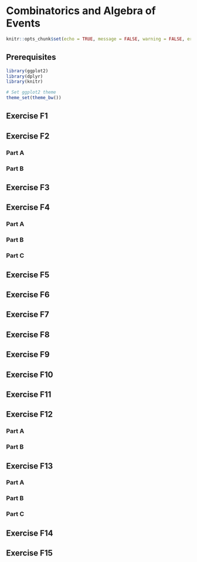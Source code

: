 # Combinatorics and Algebra of Events

```r
knitr::opts_chunk$set(echo = TRUE, message = FALSE, warning = FALSE, error = FALSE)
```

## Prerequisites {-}

```r
library(ggplot2)
library(dplyr)
library(knitr)

# Set ggplot2 theme
theme_set(theme_bw())
```

## Exercise F1

## Exercise F2

### Part A

### Part B

## Exercise F3

## Exercise F4

### Part A

### Part B

### Part C

## Exercise F5

## Exercise F6

## Exercise F7

## Exercise F8

## Exercise F9

## Exercise F10

## Exercise F11

## Exercise F12

### Part A

### Part B

## Exercise F13

### Part A

### Part B

### Part C

## Exercise F14

## Exercise F15
